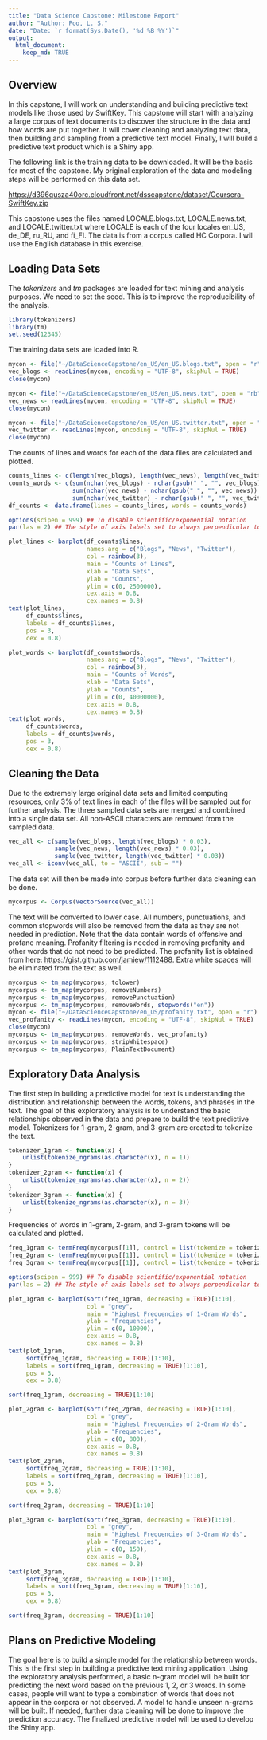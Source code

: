 ```yaml
---
title: "Data Science Capstone: Milestone Report"
author: "Author: Poo, L. S."
date: "Date: `r format(Sys.Date(), '%d %B %Y')`"
output: 
  html_document: 
    keep_md: TRUE
---
```


## Overview

In this capstone, I will work on understanding and building predictive text models like those used by SwiftKey. This capstone will start with analyzing a large corpus of text documents to discover the structure in the data and how words are put together. It will cover cleaning and analyzing text data, then building and sampling from a predictive text model. Finally, I will build a predictive text product which is a Shiny app.

The following link is the training data to be downloaded. It will be the basis for most of the capstone. My original exploration of the data and modeling steps will be performed on this data set.

[https://d396qusza40orc.cloudfront.net/dsscapstone/dataset/Coursera-SwiftKey.zip](https://d396qusza40orc.cloudfront.net/dsscapstone/dataset/Coursera-SwiftKey.zip)

This capstone uses the files named LOCALE.blogs.txt, LOCALE.news.txt, and LOCALE.twitter.txt where LOCALE is each of the four locales en\_US, de\_DE, ru\_RU, and fi\_FI. The data is from a corpus called HC Corpora. I will use the English database in this exercise.

## Loading Data Sets

The *tokenizers* and *tm* packages are loaded for text mining and analysis purposes. We need to set the seed. This is to improve the reproducibility of the analysis.

```r
library(tokenizers)
library(tm)
set.seed(12345)
```

The training data sets are loaded into R.

```r
mycon <- file("~/DataScienceCapstone/en_US/en_US.blogs.txt", open = "r")
vec_blogs <- readLines(mycon, encoding = "UTF-8", skipNul = TRUE)
close(mycon)

mycon <- file("~/DataScienceCapstone/en_US/en_US.news.txt", open = "rb")
vec_news <- readLines(mycon, encoding = "UTF-8", skipNul = TRUE)
close(mycon)

mycon <- file("~/DataScienceCapstone/en_US/en_US.twitter.txt", open = "r")
vec_twitter <- readLines(mycon, encoding = "UTF-8", skipNul = TRUE)
close(mycon)
```

The counts of lines and words for each of the data files are calculated and plotted.

```r
counts_lines <- c(length(vec_blogs), length(vec_news), length(vec_twitter))
counts_words <- c(sum(nchar(vec_blogs) - nchar(gsub(" ", "", vec_blogs)) + 1),
                  sum(nchar(vec_news) - nchar(gsub(" ", "", vec_news)) + 1),
                  sum(nchar(vec_twitter) - nchar(gsub(" ", "", vec_twitter)) + 1))
df_counts <- data.frame(lines = counts_lines, words = counts_words)

options(scipen = 999) ## To disable scientific/exponential notation
par(las = 2) ## The style of axis labels set to always perpendicular to the axis

plot_lines <- barplot(df_counts$lines,
                      names.arg = c("Blogs", "News", "Twitter"),
                      col = rainbow(3),
                      main = "Counts of Lines",
                      xlab = "Data Sets",
                      ylab = "Counts",
                      ylim = c(0, 2500000),
                      cex.axis = 0.8,
                      cex.names = 0.8)
text(plot_lines,
     df_counts$lines,
     labels = df_counts$lines,
     pos = 3,
     cex = 0.8)

plot_words <- barplot(df_counts$words,
                      names.arg = c("Blogs", "News", "Twitter"),
                      col = rainbow(3),
                      main = "Counts of Words",
                      xlab = "Data Sets",
                      ylab = "Counts",
                      ylim = c(0, 40000000),
                      cex.axis = 0.8,
                      cex.names = 0.8)
text(plot_words,
     df_counts$words,
     labels = df_counts$words,
     pos = 3,
     cex = 0.8)
```

## Cleaning the Data

Due to the extremely large original data sets and limited computing resources, only 3% of text lines in each of the files will be sampled out for further analysis. The three sampled data sets are merged and combined into a single data set. All non-ASCII characters are removed from the sampled data.

```r
vec_all <- c(sample(vec_blogs, length(vec_blogs) * 0.03),
             sample(vec_news, length(vec_news) * 0.03),
             sample(vec_twitter, length(vec_twitter) * 0.03))
vec_all <- iconv(vec_all, to = "ASCII", sub = "")
```

The data set will then be made into corpus before further data cleaning can be done.

```r
mycorpus <- Corpus(VectorSource(vec_all))
```

The text will be converted to lower case. All numbers, punctuations, and common stopwords will also be removed from the data as they are not needed in prediction. Note that the data contain words of offensive and profane meaning. Profanity filtering is needed in removing profanity and other words that do not need to be predicted. The profanity list is obtained from here: [https://gist.github.com/jamiew/1112488](https://gist.github.com/jamiew/1112488). Extra white spaces will be eliminated from the text as well.

```r
mycorpus <- tm_map(mycorpus, tolower)
mycorpus <- tm_map(mycorpus, removeNumbers)
mycorpus <- tm_map(mycorpus, removePunctuation)
mycorpus <- tm_map(mycorpus, removeWords, stopwords("en"))
mycon <- file("~/DataScienceCapstone/en_US/profanity.txt", open = "r")
vec_profanity <- readLines(mycon, encoding = "UTF-8", skipNul = TRUE)
close(mycon)
mycorpus <- tm_map(mycorpus, removeWords, vec_profanity)
mycorpus <- tm_map(mycorpus, stripWhitespace)
mycorpus <- tm_map(mycorpus, PlainTextDocument)
```

## Exploratory Data Analysis

The first step in building a predictive model for text is understanding the distribution and relationship between the words, tokens, and phrases in the text. The goal of this exploratory analysis is to understand the basic relationships observed in the data and prepare to build the text predictive model. Tokenizers for 1-gram, 2-gram, and 3-gram are created to tokenize the text.

```r
tokenizer_1gram <- function(x) {
    unlist(tokenize_ngrams(as.character(x), n = 1))
}
tokenizer_2gram <- function(x) {
    unlist(tokenize_ngrams(as.character(x), n = 2))
}
tokenizer_3gram <- function(x) {
    unlist(tokenize_ngrams(as.character(x), n = 3))
}
```

Frequencies of words in 1-gram, 2-gram, and 3-gram tokens will be calculated and plotted.

```r
freq_1gram <- termFreq(mycorpus[[1]], control = list(tokenize = tokenizer_1gram))
freq_2gram <- termFreq(mycorpus[[1]], control = list(tokenize = tokenizer_2gram))
freq_3gram <- termFreq(mycorpus[[1]], control = list(tokenize = tokenizer_3gram))

options(scipen = 999) ## To disable scientific/exponential notation
par(las = 2) ## The style of axis labels set to always perpendicular to the axis

plot_1gram <- barplot(sort(freq_1gram, decreasing = TRUE)[1:10],
                      col = "grey",
                      main = "Highest Frequencies of 1-Gram Words",
                      ylab = "Frequencies",
                      ylim = c(0, 10000),
                      cex.axis = 0.8,
                      cex.names = 0.8)
text(plot_1gram,
     sort(freq_1gram, decreasing = TRUE)[1:10],
     labels = sort(freq_1gram, decreasing = TRUE)[1:10],
     pos = 3,
     cex = 0.8)

sort(freq_1gram, decreasing = TRUE)[1:10]

plot_2gram <- barplot(sort(freq_2gram, decreasing = TRUE)[1:10],
                      col = "grey",
                      main = "Highest Frequencies of 2-Gram Words",
                      ylab = "Frequencies",
                      ylim = c(0, 800),
                      cex.axis = 0.8,
                      cex.names = 0.8)
text(plot_2gram,
     sort(freq_2gram, decreasing = TRUE)[1:10],
     labels = sort(freq_2gram, decreasing = TRUE)[1:10],
     pos = 3,
     cex = 0.8)

sort(freq_2gram, decreasing = TRUE)[1:10]

plot_3gram <- barplot(sort(freq_3gram, decreasing = TRUE)[1:10],
                      col = "grey",
                      main = "Highest Frequencies of 3-Gram Words",
                      ylab = "Frequencies",
                      ylim = c(0, 150),
                      cex.axis = 0.8,
                      cex.names = 0.8)
text(plot_3gram,
     sort(freq_3gram, decreasing = TRUE)[1:10],
     labels = sort(freq_3gram, decreasing = TRUE)[1:10],
     pos = 3,
     cex = 0.8)

sort(freq_3gram, decreasing = TRUE)[1:10]
```

## Plans on Predictive Modeling

The goal here is to build a simple model for the relationship between words. This is the first step in building a predictive text mining application. Using the exploratory analysis performed, a basic n-gram model will be built for predicting the next word based on the previous 1, 2, or 3 words. In some cases, people will want to type a combination of words that does not appear in the corpora or not observed. A model to handle unseen n-grams will be built. If needed, further data cleaning will be done to improve the prediction accuracy. The finalized predictive model will be used to develop the Shiny app.
